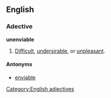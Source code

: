 ==English==

===Adective===
'''unenviable'''
# [[Difficult]], [[undersirable]], or [[unpleasant]].

====Antonyms====
*[[enviable]]

[[Category:English adjectives]]
